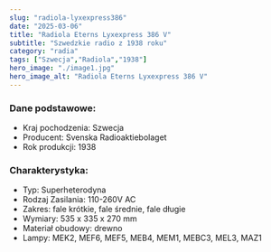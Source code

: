 ```yaml
---
slug: "radiola-lyxexpress386"
date: "2025-03-06"
title: "Radiola Eterns Lyxexpress 386 V"
subtitle: "Szwedzkie radio z 1938 roku"
category: "radia"
tags: ["Szwecja","Radiola","1938"]
hero_image: "./image1.jpg"
hero_image_alt: "Radiola Eterns Lyxexpress 386 V"
---
```


### Dane podstawowe:

- Kraj pochodzenia: Szwecja
- Producent: Svenska Radioaktiebolaget
- Rok produkcji: 1938

### Charakterystyka:

- Typ: Superheterodyna
- Rodzaj Zasilania: 110-260V AC
- Zakres: fale krótkie, fale średnie, fale długie
- Wymiary: 535 x 335 x 270  mm
- Materiał obudowy: drewno
- Lampy: MEK2, MEF6, MEF5, MEB4, MEM1, MEBC3, MEL3, MAZ1 
